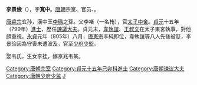 '''李景儉'''（{{bd|?||?||}}），字'''寬中'''。[[唐朝|唐朝]]宗室、官员、{{来源请求|[[詩人|詩人]]}}。

[[唐睿宗|唐睿宗]]玄孙，漢中王[[李瑀|李瑀]]之孫。父李褚（一名栯），官[[太子中舍|太子中舍]]。[[貞元_(唐朝)|貞元]]十五年（799年）[[進士|進士]]，歷任[[諫議大夫|諫議大夫]]。貞元末，[[韋執誼|韋執誼]]、[[王叔文|王叔文]]在太子東宮執事，對他頗重視。[[永貞_(唐朝)|永貞]]元年（805年）八月，[[唐憲宗|唐憲宗]]李純即位，韋執誼等八人先後被貶，李景俭因為守喪未遭波及，官至[[少府|少府]][[少監|少監]]。

娶韦氏，生女李挂，嫁京兆韦某。

{{唐朝官员小作品}}
{{DEFAULTSORT:L}}
[[Category:唐朝宗室|Category:唐朝宗室]]
[[Category:貞元十五年己卯科進士|Category:貞元十五年己卯科進士]]
[[Category:唐朝谏议大夫|Category:唐朝谏议大夫]]
[[Category:唐朝少府少监|Category:唐朝少府少监]]
[[Category:李姓|J]]
